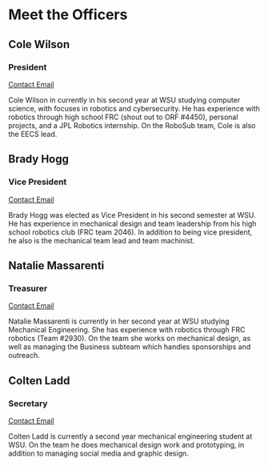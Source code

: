 
# Meet the Officers

<OfficersWrapper>

<OfficerBio imageSrc="/officer-images/cole.jpg">

## Cole Wilson

### President

[Contact Email](mailto:cole.b.wilson@wsu.edu)

Cole Wilson in currently in his second year at WSU studying computer science, with focuses in robotics and cybersecurity. He has experience with robotics through high school FRC (shout out to ORF #4450), personal projects, and a JPL Robotics internship. On the RoboSub team, Cole is also the EECS lead.

</OfficerBio>

<OfficerBio imageSrc="/officer-images/brady.jpg">

## Brady Hogg

### Vice President

[Contact Email](mailto:brady.hogg@wsu.edu)

Brady Hogg was elected as Vice President in his second semester at WSU. He has experience in mechanical design and team leadership from his high school robotics club (FRC team 2046). In addition to being vice president, he also is the mechanical team lead and team machinist.

</OfficerBio>

<OfficerBio imageSrc="/officer-images/natalie.png">

## Natalie Massarenti

### Treasurer

[Contact Email](mailto:natalie.massarenti@wsu.edu)

Natalie Massarenti is currently in her second year at WSU studying Mechanical Engineering. She has experience with robotics through FRC robotics (Team #2930). On the team she works on mechanical design, as well as managing the Business subteam which handles sponsorships and outreach.

</OfficerBio>

<OfficerBio imageSrc="/officer-images/colten.jpg">

## Colten Ladd

### Secretary

[Contact Email](mailto:colten.ladd@wsu.edu)

Colten Ladd is currently a second year mechanical engineering student at WSU. On the team he does mechanical design work and prototyping, in addition to managing social media and graphic design.

</OfficerBio>

</OfficersWrapper>
